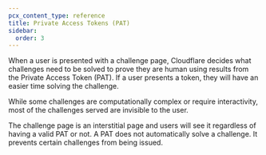 ```yaml
---
pcx_content_type: reference
title: Private Access Tokens (PAT)
sidebar:
  order: 3
---
```


When a user is presented with a challenge page, Cloudflare decides what challenges need to be solved to prove they are human using results from the Private Access Token (PAT). If a user presents a token, they will have an easier time solving the challenge.

While some challenges are computationally complex or require interactivity, most of the challenges served are invisible to the user.

The challenge page is an interstitial page and users will see it regardless of having a valid PAT or not. A PAT does not automatically solve a challenge. It prevents certain challenges from being issued.